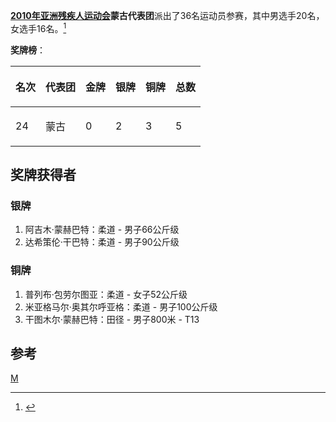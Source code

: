 '''[[2010年亚洲残疾人运动会|2010年亚洲残疾人运动会]]蒙古代表团'''派出了36名运动员参赛，其中男选手20名，女选手16名。<ref>{{Cite web |url=http://www.gzapg2010.cn/info/CHN_CHN/ZZ/ZZE130B_@@@@@@@@@@@@@@@@@CHN_NPC=MGL.html |title=2010年广州亚残运会官方网站-蒙古参赛项目 |accessdate=2010-12-19 |archive-date=2010-12-15 |archive-url=https://web.archive.org/web/20101215001025/http://www.gzapg2010.cn/info/CHN_CHN/ZZ/ZZE130B_%40%40%40%40%40%40%40%40%40%40%40%40%40%40%40%40%40CHN_NPC%3DMGL.html |dead-url=yes }}</ref>

'''奖牌榜'''：
{| class="wikitable"
|-
! 名次 !! 代表团 !! 金牌 !! 银牌 !! 铜牌 !! 总数
|-
| 24 || 蒙古 || 0 || 2 || 3 || 5
|}	

==奖牌获得者==
===银牌===
#阿吉木·蒙赫巴特：柔道 - 男子66公斤级
#达希策伦·干巴特：柔道 - 男子90公斤级

===铜牌===
#普列布·包劳尔图亚：柔道 - 女子52公斤级
#米亚格马尔·奥其尔呼亚格：柔道 - 男子100公斤级
#干图木尔·蒙赫巴特：田径 - 男子800米 - T13

==参考==
<references />

{{2010年亚洲残疾人运动会代表团}}
[[分类:2010年亚洲残疾人运动会代表团|M]]